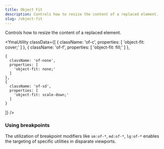 ```yaml
---
title: Object Fit
description: Controls how to resize the content of a replaced element.
slug: /object-fit
---
```



Controls how to resize the content of a replaced element.

<YmaUtility
  classData={[
    {
      className: 'of-c',
      properties: [
        'object-fit: cover;'
      ]
    },
    {
      className: 'of-f',
      properties: [
        'object-fit: fill;'
      ]
    },
    
    {
      className: 'of-none',
      properties: [
        'object-fit: none;'
      ]
    },
    {
      className: 'of-sd',
      properties: [
        'object-fit: scale-down;'
      ]
    }
  ]}
/>

### Using breakpoints

The utilization of breakpoint modifiers like `sm:of-*`, `md:of-*`, `lg:of-*` enables the targeting of specific utilities in disparate viewports.